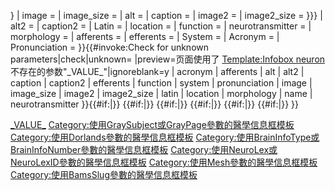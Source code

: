 {{Infobox anatomy
| type = neuron
| name = {{{neuron_name|{{{name}}}}}}
| image = {{{image|}}}
| image_size = {{{image_size|}}}
| alt = {{{alt|}}}
| caption = {{{caption|}}}
| image2 = {{{image2|}}}
| image2_size = {{{image2_size|{{{image_size|}}}}}}
| alt2 = {{{alt2|}}}
| caption2 = {{{caption2|}}}
| Latin = {{{latin|}}}
| location = {{{location|}}}
| function = {{{function|}}}
| neurotransmitter = {{{neurotransmitter|}}}
| morphology = {{{morphology|}}}
| afferents = {{{afferents|}}}
| efferents = {{{efferents|}}}
| System = {{{system|}}}
| Acronym = {{{acronym|}}}
| Pronunciation = {{{pronunciation|}}}
}}{{main other|
{{#ifeq:{{{1|♦}}}|♦||[[Category:使用過時參數的醫學信息模板|1{{PAGENAME}}]]
}}{{#invoke:Check for unknown parameters|check|unknown=[[Category:使用過時參數的醫學信息模板|_VALUE_{{PAGENAME}}]]
|preview=页面使用了 [[Template:Infobox neuron]] 不存在的参数"_VALUE_"|ignoreblank=y
| acronym | afferents | alt | alt2 | caption | caption2 | efferents | function | system | pronunciation | image | image_size | image2 | image2_size | latin | location | morphology | name | neurotransmitter
}}{{#if:{{{GraySubject|}}}{{{GrayPage|}}}|[[Category:使用GraySubject或GrayPage參數的醫學信息框模板]]}}
{{#if:{{{Dorlands|}}}{{{DorlandsPre|}}}{{{DorlandsID|}}}{{{DorlandsSuf|}}}|[[Category:使用Dorlands參數的醫學信息框模板]]}}
{{#if:{{{BrainInfoType|}}}{{{BrainInfoNumber|}}}|[[Category:使用BrainInfoType或BrainInfoNumber參數的醫學信息框模板]]}}
{{#if:{{{NeuroLex|}}}{{{NeuroLexID|}}}|[[Category:使用NeuroLex或NeuroLexID參數的醫學信息框模板]]}}
{{#if:{{{MeshName|}}}{{{Meshname|}}}{{{MeSHname|}}}{{{MeshYear|}}}{{{MeshNumber|}}}|[[Category:使用Mesh參數的醫學信息框模板]]}}
{{#if:{{{BamsSlug|}}}|[[Category:使用BamsSlug參數的醫學信息框模板]]}}
}}<noinclude>
{{Documentation}}
</noinclude>